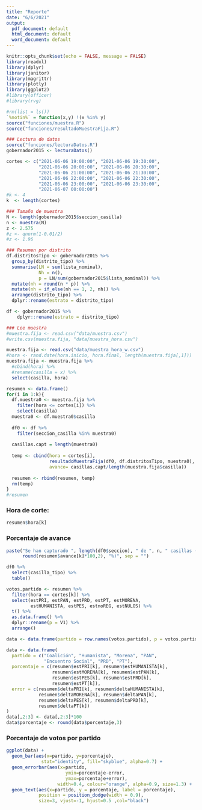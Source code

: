 ```yaml
---
title: "Reporte"
date: "6/6/2021"
output:
  pdf_document: default
  html_document: default
  word_document: default
---
```


```r
knitr::opts_chunk$set(echo = FALSE, message = FALSE)
library(readxl)
library(dplyr)
library(janitor)
library(magrittr)
library(plotly)
library(ggplot2)
#library(officer)
#library(rvg)
```

```r
#rm(list = ls())
`%notin%` = function(x,y) !(x %in% y)
source("funciones/muestra.R")
source("funciones/resultadoMuestraFija.R")
```

```r
### Lectura de datos
source("funciones/lecturaDatos.R")
gobernador2015 <- lecturaDatos() 
```

```r
cortes <- c("2021-06-06 19:00:00", "2021-06-06 19:30:00",
            "2021-06-06 20:00:00", "2021-06-06 20:30:00", 
            "2021-06-06 21:00:00", "2021-06-06 21:30:00", 
            "2021-06-06 22:00:00", "2021-06-06 22:30:00", 
            "2021-06-06 23:00:00", "2021-06-06 23:30:00", 
            "2021-06-07 00:00:00")
#k <- 4
k  <- length(cortes)
```

```r
### Tamaño de muestra
N <- length(gobernador2015$seccion_casilla)
n <- muestra(N)                             
z <- 2.575
#z <- qnorm(1-0.01/2)
#z <- 1.96
```

```r
### Resumen por distrito
df.distritosTipo <- gobernador2015 %>%
  group_by(distrito_tipo) %>%
  summarise(LN = sum(lista_nominal),
            Nh = n(),           
            p = LN/sum(gobernador2015$lista_nominal)) %>%  
  mutate(nh = round(n * p)) %>%
  mutate(nh = if_else(nh == 1, 2, nh)) %>%
  arrange(distrito_tipo) %>%
  dplyr::rename(estrato = distrito_tipo)

df <- gobernador2015 %>%
    dplyr::rename(estrato = distrito_tipo) 
```

```r
### Lee muestra
#muestra.fija <- read.csv("data/muestra.csv")
#write.csv(muestra.fija, "data/muestra_hora.csv")

muestra.fija <- read.csv("data/muestra_hora_w.csv")
#hora <- rand.date(hora.inicio, hora.final, length(muestra.fija[,1]))
muestra.fija <- muestra.fija %>%
  #cbind(hora) %>%
  #rename(casilla = x) %>%
  select(casilla, hora)
```

```r
resumen <- data.frame()
for(i in 1:k){
  df.muestra0 <- muestra.fija %>%
    filter(hora <= cortes[i]) %>%
    select(casilla)
  muestra0 <- df.muestra0$casilla
  
  df0 <- df %>%
    filter(seccion_casilla %in% muestra0) 
  
  casillas.capt = length(muestra0)
  
  temp <- cbind(hora = cortes[i],
                resultadoMuestraFija(df0, df.distritosTipo, muestra0),
                avance= casillas.capt/length(muestra.fija$casilla))
  
  resumen <- rbind(resumen, temp)
  rm(temp)
}
#resumen
```

### Hora de corte: 

```r
resumen$hora[k]
```

### Porcentaje de avance

```r
paste("Se han capturado ", length(df0$seccion), " de ", n, " casillas (", 
      round(resumen$avance[k]*100,2), "%)", sep = "")
```

```r
df0 %>%
  select(casilla_tipo) %>%
  table()
```

```r
votos.partido <- resumen %>%
  filter(hora == cortes[k]) %>%
  select(estPRI, estPAN, estPRD, estPT, estMORENA, 
         estHUMANISTA, estPES, estnoREG, estNULOS) %>%
  t() %>%
  as.data.frame() %>%
  dplyr::rename(p = V1) %>%
  arrange() 

data <- data.frame(partido = row.names(votos.partido), p = votos.partido$p)
```

```r
data <- data.frame(
  partido = c("Coalición", "Humanista", "Morena", "PAN", 
              "Encuentro Social", "PRD", "PT"),
  porcentaje = c(resumen$estPRI[k], resumen$estHUMANISTA[k], 
                 resumen$estMORENA[k], resumen$estPAN[k],
                 resumen$estPES[k], resumen$estPRD[k], 
                 resumen$estPT[k]),
  error = c(resumen$deltaPRI[k], resumen$deltaHUMANISTA[k], 
            resumen$deltaMORENA[k], resumen$deltaPAN[k],
            resumen$deltaPES[k], resumen$deltaPRD[k], 
            resumen$deltaPT[k])
)
data[,2:3] <- data[,2:3]*100
data$porcentaje <- round(data$porcentaje,3)
```

### Porcentaje de votos por partido

```r
ggplot(data) +
  geom_bar(aes(x=partido, y=porcentaje), 
             stat="identity", fill="skyblue", alpha=0.7) +
  geom_errorbar(aes(x=partido, 
                      ymin=porcentaje-error, 
                      ymax=porcentaje+error), 
                   width=0.4, colour="orange", alpha=0.9, size=1.3) +
  geom_text(aes(x=partido, y = porcentaje, label = porcentaje), 
            position = position_dodge(width = 0.9), 
            size=3, vjust=-1, hjust=0.5 ,col="black")
```



